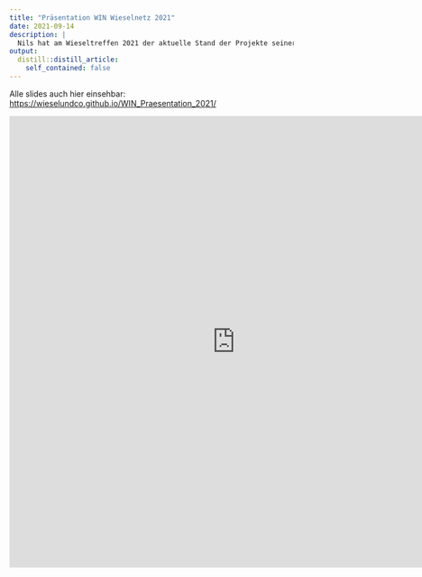 ```yaml
---
title: "Präsentation WIN Wieselnetz 2021"
date: 2021-09-14
description: |
  Nils hat am Wieseltreffen 2021 der aktuelle Stand der Projekte seiner Projekte berichtet.
output:
  distill::distill_article:
    self_contained: false
---
```



Alle slides auch hier einsehbar: <a href = "https://wieselundco.github.io/WIN_Praesentation_2018/" target = "_blank">https://wieselundco.github.io/WIN_Praesentation_2021/</a>


<iframe src="https://wieselundco.github.io/WIN_Praesentation_2021" style="border:0px #ffffff none;" name="myiFrame" scrolling="no" frameborder="1" marginheight="0px" marginwidth="0px" height="800px" width="800px" allowfullscreen></iframe>
